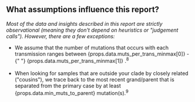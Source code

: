 
## What assumptions influence this report?

_Most of the data and insights described in this report are strictly observational (meaning they don't depend on heuristics or "judgement calls"). However, there are a few exceptions:_

<div className="results">
  <ul>
    <li>
      <Sidenote
        num="8"
        text={`This determines which samples are mostly likely from tertiary cases
      (onward transmission).`}
      />
      We assume that the number of mutations that occurs with each transmission ranges
      between <span className="dataPoint">
        {props.data.muts_per_trans_minmax[0]} -{" "}
        {props.data.muts_per_trans_minmax[1]}
      </span>.<sup fontSize="10">8</sup>
    </li>
    <br />
    <li>
      <Sidenote
        num="9"
        text={`
Higher values mean that we search more broadly for "cousins".`}
      />
      When looking for samples that are outside your clade by closely related ("cousins"),
      we trace back to the most recent grand/parent that is separated from the primary
      case by at least <span className="dataPoint">
        {props.data.min_muts_to_parent}
      </span> mutation(s).<sup fontSize="10">9</sup>
    </li>
  </ul>
</div>

